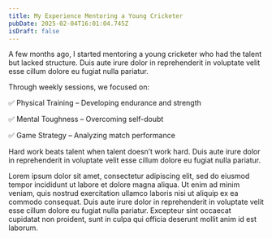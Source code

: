 ```yaml
---
title: My Experience Mentoring a Young Cricketer
pubDate: 2025-02-04T16:01:04.745Z
isDraft: false
---
```


A few months ago, I started mentoring a young cricketer who had the talent but lacked structure. Duis aute irure dolor in reprehenderit in voluptate velit esse cillum dolore eu fugiat nulla pariatur.

<PostImage src="/cricketer.jpeg" alt="A cricketer playing a cover drive" caption="Somewhere, something incredible is waiting to be known." isFullWidth={true} />

Through weekly sessions, we focused on:

✅ Physical Training – Developing endurance and strength

✅ Mental Toughness – Overcoming self-doubt

✅ Game Strategy – Analyzing match performance

<Quote author="Tim Notke">
  Hard work beats talent when talent doesn’t work hard. Duis aute irure dolor in
  reprehenderit in voluptate velit esse cillum dolore eu fugiat nulla pariatur.
</Quote>

Lorem ipsum dolor sit amet, consectetur adipiscing elit, sed do eiusmod tempor incididunt ut labore et dolore magna aliqua. Ut enim ad minim veniam, quis nostrud exercitation ullamco laboris nisi ut aliquip ex ea commodo consequat. Duis aute irure dolor in reprehenderit in voluptate velit esse cillum dolore eu fugiat nulla pariatur. Excepteur sint occaecat cupidatat non proident, sunt in culpa qui officia deserunt mollit anim id est laborum.
